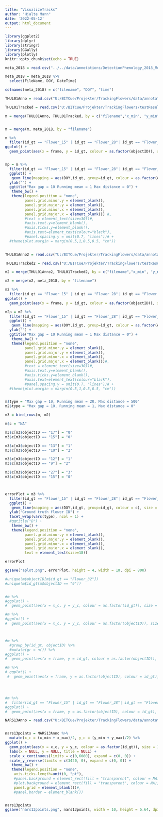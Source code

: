 ```yaml
---
title: "VisualizeTracks"
author: "Hjalte Mann"
date: '2022-05-12'
output: html_document
---
```



```r
library(ggplot2)
library(dplyr)
library(stringr)
library(GGally)
library(plotly)
knitr::opts_chunk$set(echo = TRUE)
```

```r
meta_2018 = read.csv("../../data/annotations/DetectionPhenology_2018_Meta_Clean_Prepped.csv")

meta_2018 = meta_2018 %>% 
  select(FileName, DOY, DateTime)

colnames(meta_2018) = c("filename", "DOY", "time")

```


```r
THUL01Anno = read.csv("U:/BITCue/Projekter/TrackingFlowers/data/annotations/2020_05_17_NorwayAnnotations_NARS-04_IndividualAnnotations_FRCNN_Metrics.csv", header = T)

THUL01Tracked = read.csv("U:/BITCue/Projekter/TrackingFlowers/testResults/MMFix/_parameterTest_NARS-04_3/parameterTest_NARS-04_maxDisap_10_runMean_20_maxDist_500.csv")

m = merge(THUL01Anno, THUL01Tracked, by = c("filename","x_min", "y_min", "x_max", "y_max"))


m = merge(m, meta_2018, by = "filename")

m %>% 
  filter(id_gt == "Flower_15" | id_gt == "Flower_28"| id_gt == "Flower_25") %>% 
ggplot() + 
  geom_point(aes(x = frame, y = id_gt, colour = as.factor(objectID)), size = 4, shape = 15)


mp = m %>% 
  filter(id_gt == "Flower_15" | id_gt == "Flower_28"| id_gt == "Flower_25") %>% 
  ggplot() +
   geom_line(mapping = aes(DOY,id_gt, group=id_gt, colour = as.factor(objectID)), size = 4) +
  ylab("") +
  ggtitle("Max gap = 10 Running mean = 1 Max distance = 0") +
   theme_bw() +
   theme(legend.position = "none",
         panel.grid.minor.y = element_blank(),
         panel.grid.major.y = element_blank(),
         panel.grid.minor.x = element_blank(),
         panel.grid.major.x = element_blank()) #,
         #text = element_text(size=30))#,
         #axis.text.y=element_blank(),
         #axis.ticks.y=element_blank(),
         #axis.text=element_text(colour="black"),
         #panel.spacing.y = unit(0.7, "lines"))# +
  #theme(plot.margin = margin(0.5,1,0.5,0.5, "cm"))
  

```

```r
THUL01Anno2 = read.csv("U:/BITCue/Projekter/TrackingFlowers/data/annotations/2020_05_17_NorwayAnnotations_NARS-04_IndividualAnnotations_FRCNN_Metrics.csv", header = T)

THUL01Tracked2 = read.csv("U:/BITCue/Projekter/TrackingFlowers/testResults/MMFix/_parameterTest_NARS-04_3/parameterTest_NARS-04_maxDisap_10_runMean_1_maxDist_0.csv")

m2 = merge(THUL01Anno2, THUL01Tracked2, by = c("filename","x_min", "y_min", "x_max", "y_max"))

m2 = merge(m2, meta_2018, by = "filename")

m2 %>% 
  filter(id_gt == "Flower_15" | id_gt == "Flower_28"| id_gt == "Flower_25") %>% 
ggplot() + 
  geom_point(aes(x = frame, y = id_gt, colour = as.factor(objectID)), size = 4, shape = 15)

m2p = m2 %>% 
  filter(id_gt == "Flower_15" | id_gt == "Flower_28"| id_gt == "Flower_25") %>% 
  ggplot() +
   geom_line(mapping = aes(DOY,id_gt, group=id_gt, colour = as.factor(objectID)), size = 4) +
  ylab("") +
  ggtitle("Max gap = 10 Running mean = 1 Max distance = 0") +
   theme_bw() +
   theme(legend.position = "none",
         panel.grid.minor.y = element_blank(),
         panel.grid.major.y = element_blank(),
         panel.grid.minor.x = element_blank(),
         panel.grid.major.x = element_blank())#,
         #text = element_text(size=30))#,
         #axis.text.y=element_blank(),
         #axis.ticks.y=element_blank(),
         #axis.text=element_text(colour="black"),
         #panel.spacing.y = unit(0.7, "lines"))# +
  #theme(plot.margin = margin(0.5,1,0.5,0.5, "cm"))



```

```r

m$type = "Max gap = 10, Running mean = 20, Max distance = 500"
m2$type = "Max gap = 10, Running mean = 1, Max distance = 0"

m3 = bind_rows(m, m2)

m$c = "NA"

m3$c[m3$objectID == "17"] = "0"
m3$c[m3$objectID == "15"] = "0"

m3$c[m3$objectID == "13"] = "1"
m3$c[m3$objectID == "10"] = "2"

m3$c[m3$objectID == "12"] = "1"
m3$c[m3$objectID == "9"] = "2"

m3$c[m3$objectID == "27"] = "3"
m3$c[m3$objectID == "15"] = "0"



errorPlot = m3 %>% 
  filter(id_gt == "Flower_15" | id_gt == "Flower_28"| id_gt == "Flower_25") %>% 
  ggplot() +
   geom_line(mapping = aes(DOY,id_gt, group=id_gt, colour = c), size = 4) +
  ylab("Ground truth flower ID") +
  facet_wrap(vars(type), ncol = 1) +
  #ggtitle("B") +
   theme_bw() +
   theme(legend.position = "none",
         panel.grid.minor.y = element_blank(),
         panel.grid.major.y = element_blank(),
         panel.grid.minor.x = element_blank(),
         panel.grid.major.x = element_blank(),
         text = element_text(size=18))

errorPlot

ggsave("aplot.png", errorPlot, height = 4, width = 10, dpi = 800)

```



```r
#unique(m$objectID[m$id_gt == "Flower_32"])
#unique(m$id_gt[m$objectID == "9"])


#m %>% 
#ggplot() + 
#  geom_point(aes(x = x_c, y = y_c, colour = as.factor(id_gt)), size = 1)

#m %>% 
#ggplot() + 
#  geom_point(aes(x = x_c, y = y_c, colour = as.factor(objectID)), size = 1)



#m %>% 
  #group_by(id_gt, objectID) %>% 
  #mutate(gr = n()) %>% 
#ggplot() + 
#  geom_point(aes(x = frame, y = id_gt, colour = as.factor(objectID)), size = 4, shape = 15)

#m %>% 
# ggplot() + 
 #  geom_point(aes(x = frame, y = as.factor(objectID), colour = id_gt), size = 4, shape = 15)




#m %>% 
#  filter(id_gt == "Flower_15" | id_gt == "Flower_28"| id_gt == "Flower_25") %>% 
#ggplot() + 
#  geom_point(aes(x = frame, y = as.factor(objectID), colour = id_gt), size = 4, shape = #15)


```


```r
NARS13Anno = read.csv("U:/BITCue/Projekter/TrackingFlowers/data/annotations/2020_04_30_NorwayAnnotations_NARS-13_IndividualAnnotations_FRCNN_Metrics.csv", header = T)


nars13points = NARS13Anno %>% 
  mutate(x_c = (x_min + x_max)/2, y_c = (y_min + y_max)/2) %>% 
ggplot() + 
  geom_point(aes(x = x_c, y = y_c, colour = as.factor(id_gt)), size = 1, shape = 4, stroke = 1) +
  labs(x = NULL, y = NULL, title = NULL) +
  scale_x_continuous(limits = c(0,6080), expand = c(0, 0)) + 
  scale_y_reverse(limits = c(3420, 0), expand = c(0, 0)) +
   theme_bw() +
   theme(legend.position = "none",
    axis.ticks.length=unit(0, "pt"),
    #panel.background = element_rect(fill = "transparent", colour = NA),
    #plot.background = element_rect(fill = "transparent", colour = NA),
    panel.grid = element_blank())#,
    #panel.border = element_blank())


nars13points
ggsave("nars13points.png", nars13points, width = 10, height = 5.64, dpi = 800)


```


